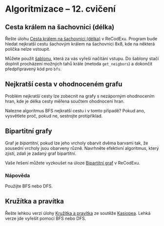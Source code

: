 
<Head>
  <title>Cvičení NPRG062 – Algoritmizace – Michal Töpfer</title>
</Head>

# Algoritmizace – 12. cvičení

## Cesta králem na šachovnici (délka)

Řešte úlohu [Cesta králem na šachovnici (délka)](https://recodex.mff.cuni.cz/app/assignment/2473363f-9efa-4023-82b2-16bb19a9b741) v ReCodExu. Program bude hledat nejkratší cestu šachovým králem na šachovnici 8x8, kde na některá políčka nelze vstoupit.

Můžete použít [šablonu](../cesta_kralem.py), která za vás vyřeší načítání vstupu. Do šablony stačí doplnit procházení možných tahů krále (metoda `get_neigbors`) a dokončit předpřipravený kód pro `bfs`.


## Nejkratší cesta v ohodnoceném grafu

Problém nejkratší cesty lze zobecnit na grafy s nezáporným ohodnocením hran, kde je délka cesty měřena součtem ohodnocení hran.

Nalezne algoritmus BFS nejkratší cestu i v tomto případě? Pokud ano, vysvětlete proč, pokud ne, sestrojte protipříklad.


## Bipartitní grafy

Graf je *bipartitní*, pokud lze jeho vrcholy obarvit dvěma barvami tak, že sousední vrcholy jsou obarveny různě. Navrhněte efektivní algoritmus, který zjistí, zdali je zadaný graf bipartitní.

Vaše řešení můžete vyzkoušet na úloze [Bipartitní graf](https://recodex.mff.cuni.cz/app/assignment/583f4541-9a81-4aaf-be98-ac247e139e88) v ReCodExu.

### Nápověda

Použijte BFS nebo DFS.


## Kružítka a pravítka

Řešte lehkou verzi úlohy [Kružítka a pravítka](https://kasiopea.matfyz.cz/archiv/2020/doma/D/) ze soutěže [Kasiopea](https://kasiopea.matfyz.cz/). Lehká verze jde vyřešit pomocí BFS nebo DFS.
